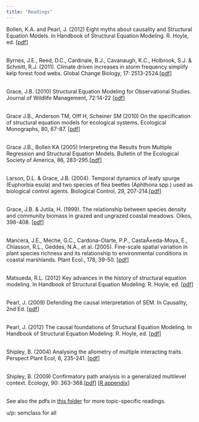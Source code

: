 ```yaml
---
title: "Readings"
---
```


Bollen, K.A. and Pearl, J. (2012) Eight myths about causality and Structural Equation Models. In Handbook of Structural Equation Modeling.  R. Hoyle, ed. [<a href="https://www.dropbox.com/s/lgswz91qajqaxk9/bollen%20and%20pearl%208%20myths%20about%20sem.pdf?dl=0f">pdf</a>]<br /><br />

Byrnes, J.E., Reed, D.C., Cardinale, B.J., Cavanaugh, K.C., Holbrook, S.J. & Schmitt, R.J. (2011). Climate driven increases in storm frequency simplify kelp forest food webs. Global Change Biology, 17: 2513-2524.[<a href="https://www.dropbox.com/s/ozpuewrwxgtjekx/Byrnes%20et%20al%202011%20GCB.pdf?dl=0">pdf</a>]
<br /><br />

Grace, J.B.  (2010) Structural Equation Modeling for Observational Studies.  Journal of Wildlife Management, 72:14-22 [<a href="https://www.dropbox.com/s/mk3uhtvnua26y6x/Grace%202010%20Journal%20of%20Wildlife%20Research.pdf?dl=0">pdf</a>]
<br /><br />

Grace J.B., Anderson TM, Olff H, Scheiner SM (2010) On the specification of structural equation models for ecological systems. Ecological Monographs, 80, 67-87. [<a href="https://www.dropbox.com/s/zbj2h646z00daxx/Grace%20et%20al%202010%20Ecol%20Monogr.pdf?dl=0">pdf</a>]
<br /><br />

Grace J.B., Bollen KA (2005) Interpreting the Results from Multiple Regression and Structural Equation Models. Bulletin of the Ecological Society of America, 86, 283-295.[<a href="https://www.dropbox.com/s/s625kis90k33hxn/Grace%20%26%20Bollen%202005%20Bull%20Ecol%20Soc%20Amer.pdf?dl=0">pdf</a>]
<br /><br />

Larson, D.L. & Grace, J.B. (2004). Temporal dynamics of leafy spurge (Euphorbia esula) and two species of flea beetles (Aphthona spp.) used as biological control agents. Biological Control, 29, 207-214.[<a href="https://www.dropbox.com/s/gcejkg5szdcqeqs/Larson%20and%20Grace%202004%20biol%20control.pdf?dl=0">pdf</a>]
<br /><br /> 

Grace, J.B. & Jutila, H. (1999). The relationship between species density and community biomass in grazed and ungrazed coastal meadows. Oikos, 398-408. [<a href="https://www.dropbox.com/s/e247jogjhwiyfrw/Grace%20and%20Jutila%201999.pdf?dl=0">pdf</a>]<br /><br />

Mancera, J.E., Meche, G.C., Cardona-Olarte, P.P., CastaÃ±eda-Moya, E., Chiasson, R.L., Geddes, N.A., et al. (2005). Fine-scale spatial variation in plant species richness and its relationship to environmental conditions in coastal marshlands. Plant Ecol., 178, 39-50. [<a href="https://www.dropbox.com/s/yjjvo29w8k5z2ps/Mancera%26%262005.pdf?dl=0">pdf</a>]<br /><br />

Matsueda, R.L.  (2012)  Key advances in the history of structural equation modeling.  In Handbook of Structural Equation Modeling.  R. Hoyle, ed. [<a href="https://www.dropbox.com/s/a2y7z4pmfda1qwq/Matsueda%202012%20history.pdf?dl=0">pdf</a>]
<br /><br />

Pearl, J. (2009) Defending the causal interpretation of SEM. In Causality, 2nd Ed. [<a href="https://www.dropbox.com/s/jlfdwp2hnjbtuuh/pearl%20defending%20sem.pdf?dl=0">pdf</a>]
<br /><br />

Pearl, J. (2012) The causal foundations of Structural Equation Modeling. In Handbook of Structural Equation Modeling.  R. Hoyle, ed. [<a href="https://www.dropbox.com/s/gzfg9rkgrsiuxz8/pearl-causal-lecture.pdf?dl=0">pdf</a>]
<br /><br />

Shipley, B. (2004) Analysing the allometry of multiple interacting traits. Perspect Plant Ecol, 6, 235-241. [<a href="https://www.dropbox.com/s/4t5c96xtaqs5wi2/shipley%202004%20dsep%20allometry.pdf?dl=0">pdf</a>]
<br /><br />

Shipley, B. (2009) Confirmatory path analysis in a generalized multilevel context. Ecology, 90: 363-368.[<a href="https://www.dropbox.com/s/l7sbk8majg81e9h/Shipley%202009%20dsep%20with%20multilevel%20models.pdf?dl=0">pdf</a>] [<a href="https://www.dropbox.com/s/adljel9tqeqw5j2/Shipley%202009%20R%20example.pdf?dl=0">R appendix</a>]
<br /><br />

See also the pdfs in <a href="http://byrneslab.net/classes/sem_pdfs">this folder</a> for more topic-specific readings.

u/p: semclass for all